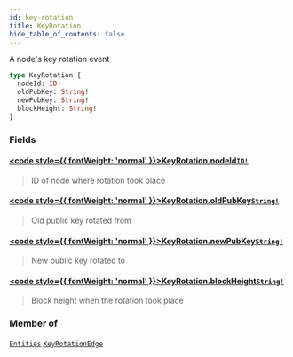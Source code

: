 ```yaml
---
id: key-rotation
title: KeyRotation
hide_table_of_contents: false
---
```








A node's key rotation event

```graphql
type KeyRotation {
  nodeId: ID!
  oldPubKey: String!
  newPubKey: String!
  blockHeight: String!
}
```


### Fields

#### [<code style={{ fontWeight: 'normal' }}>KeyRotation.<b>nodeId</b></code>](#)<Bullet />[`ID!`](/mainnet/api/graphql/scalars/id) <Badge class="secondary" text="non-null"/> <Badge class="secondary" text="scalar"/>
> ID of node where rotation took place
> 

#### [<code style={{ fontWeight: 'normal' }}>KeyRotation.<b>oldPubKey</b></code>](#)<Bullet />[`String!`](/mainnet/api/graphql/scalars/string) <Badge class="secondary" text="non-null"/> <Badge class="secondary" text="scalar"/>
> Old public key rotated from
> 

#### [<code style={{ fontWeight: 'normal' }}>KeyRotation.<b>newPubKey</b></code>](#)<Bullet />[`String!`](/mainnet/api/graphql/scalars/string) <Badge class="secondary" text="non-null"/> <Badge class="secondary" text="scalar"/>
> New public key rotated to
> 

#### [<code style={{ fontWeight: 'normal' }}>KeyRotation.<b>blockHeight</b></code>](#)<Bullet />[`String!`](/mainnet/api/graphql/scalars/string) <Badge class="secondary" text="non-null"/> <Badge class="secondary" text="scalar"/>
> Block height when the rotation took place
> 



### Member of

[`Entities`](/mainnet/api/graphql/objects/entities)  <Badge class="secondary" text="object"/><Bullet />[`KeyRotationEdge`](/mainnet/api/graphql/objects/key-rotation-edge)  <Badge class="secondary" text="object"/>



